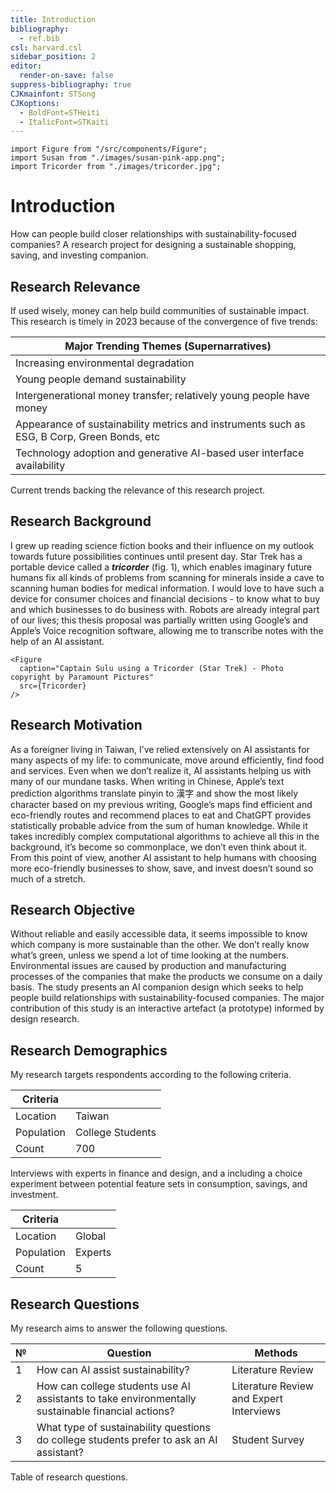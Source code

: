 ```yaml
---
title: Introduction
bibliography:
  - ref.bib
csl: harvard.csl
sidebar_position: 2
editor:
  render-on-save: false
suppress-bibliography: true
CJKmainfont: STSong
CJKoptions:
  - BoldFont=STHeiti
  - ItalicFont=STKaiti
---
```





````mdx-code-block
import Figure from "/src/components/Figure";
import Susan from "./images/susan-pink-app.png";
import Tricorder from "./images/tricorder.jpg";
````

# Introduction

How can people build closer relationships with sustainability-focused
companies? A research project for designing a sustainable shopping,
saving, and investing companion.

## Research Relevance

If used wisely, money can help build communities of sustainable impact.
This research is timely in 2023 because of the convergence of five
trends:

| Major Trending Themes (Supernarratives)                                                    |
|------------------------------------------------------------------------|
| Increasing environmental degradation                                                       |
| Young people demand sustainability                                                         |
| Intergenerational money transfer; relatively young people have money                       |
| Appearance of sustainability metrics and instruments such as ESG, B Corp, Green Bonds, etc |
| Technology adoption and generative AI-based user interface availability                    |

Current trends backing the relevance of this research project.

## Research Background

I grew up reading science fiction books and their influence on my
outlook towards future possibilities continues until present day. Star
Trek has a portable device called a ***tricorder*** (fig. 1), which
enables imaginary future humans fix all kinds of problems from scanning
for minerals inside a cave to scanning human bodies for medical
information. I would love to have such a device for consumer choices and
financial decisions - to know what to buy and which businesses to do
business with. Robots are already integral part of our lives; this
thesis proposal was partially written using Google’s and Apple’s Voice
recognition software, allowing me to transcribe notes with the help of
an AI assistant.

````mdx-code-block
<Figure
  caption="Captain Sulu using a Tricorder (Star Trek) - Photo copyright by Paramount Pictures"
  src={Tricorder}
/>
````

## Research Motivation

As a foreigner living in Taiwan, I’ve relied extensively on AI
assistants for many aspects of my life: to communicate, move around
efficiently, find food and services. Even when we don’t realize it, AI
assistants helping us with many of our mundane tasks. When writing in
Chinese, Apple’s text prediction algorithms translate pinyin to 漢字 and
show the most likely character based on my previous writing, Google’s
maps find efficient and eco-friendly routes and recommend places to eat
and ChatGPT provides statistically probable advice from the sum of human
knowledge. While it takes incredibly complex computational algorithms to
achieve all this in the background, it’s become so commonplace, we don’t
even think about it. From this point of view, another AI assistant to
help humans with choosing more eco-friendly businesses to show, save,
and invest doesn’t sound so much of a stretch.

## Research Objective

Without reliable and easily accessible data, it seems impossible to know
which company is more sustainable than the other. We don’t really know
what’s green, unless we spend a lot of time looking at the numbers.
Environmental issues are caused by production and manufacturing
processes of the companies that make the products we consume on a daily
basis. The study presents an AI companion design which seeks to help
people build relationships with sustainability-focused companies. The
major contribution of this study is an interactive artefact (a
prototype) informed by design research.

## Research Demographics

My research targets respondents according to the following criteria.

| Criteria   |                  |
|------------|------------------|
| Location   | Taiwan           |
| Population | College Students |
| Count      | 700              |

Interviews with experts in finance and design, and a including a choice
experiment between potential feature sets in consumption, savings, and
investment.

| Criteria   |         |
|------------|---------|
| Location   | Global  |
| Population | Experts |
| Count      | 5       |

## Research Questions

My research aims to answer the following questions.

| №   | Question                                                                                          | Methods                                 |
|-------------------|-------------------------------|-----------------------|
| 1   | How can AI assist sustainability?                                                                 | Literature Review                       |
| 2   | How can college students use AI assistants to take environmentally sustainable financial actions? | Literature Review and Expert Interviews |
| 3   | What type of sustainability questions do college students prefer to ask an AI assistant?          | Student Survey                          |

Table of research questions.
